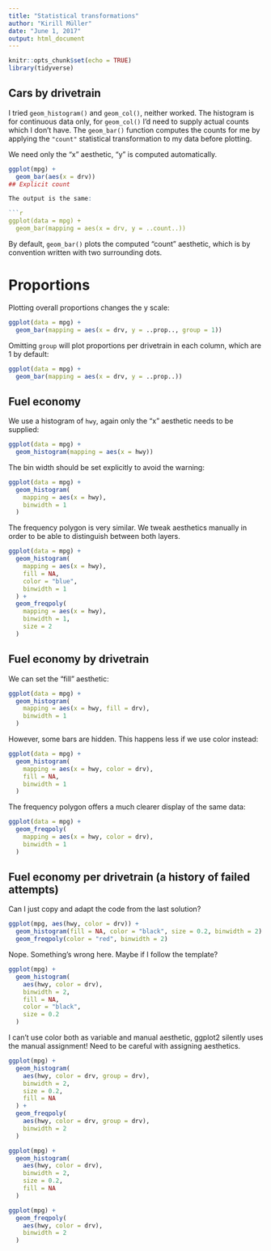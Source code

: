 ```yaml
---
title: "Statistical transformations"
author: "Kirill Müller"
date: "June 1, 2017"
output: html_document
---
```


```r
knitr::opts_chunk$set(echo = TRUE)
library(tidyverse)
```

## Cars by drivetrain

I tried `geom_histogram()` and `geom_col()`, neither worked. The histogram is for continuous data only, for `geom_col()` I'd need to supply actual counts which I don't have. The `geom_bar()` function computes the counts for me by applying the `"count"` statistical transformation to my data before plotting.

We need only the "x" aesthetic, "y" is computed automatically.
```r
ggplot(mpg) +
  geom_bar(aes(x = drv))
## Explicit count

The output is the same:

```r
ggplot(data = mpg) +
  geom_bar(mapping = aes(x = drv, y = ..count..))
```

By default, `geom_bar()` plots the computed "count" aesthetic, which is by convention written with two surrounding dots.


# Proportions

Plotting overall proportions changes the y scale:

```r
ggplot(data = mpg) +
  geom_bar(mapping = aes(x = drv, y = ..prop.., group = 1))
```

Omitting `group` will plot proportions per drivetrain in each column, which are 1 by default:

```r
ggplot(data = mpg) +
  geom_bar(mapping = aes(x = drv, y = ..prop..))
```


## Fuel economy

We use a histogram of `hwy`, again only the "x" aesthetic needs to be supplied:

```r
ggplot(data = mpg) +
  geom_histogram(mapping = aes(x = hwy))
```

The bin width should be set explicitly to avoid the warning:

```r
ggplot(data = mpg) +
  geom_histogram(
    mapping = aes(x = hwy),
    binwidth = 1
  )
```

The frequency polygon is very similar. We tweak aesthetics manually in order to be able to distinguish between both layers.

```r
ggplot(data = mpg) +
  geom_histogram(
    mapping = aes(x = hwy),
    fill = NA,
    color = "blue",
    binwidth = 1
  ) +
  geom_freqpoly(
    mapping = aes(x = hwy),
    binwidth = 1,
    size = 2
  )
```


## Fuel economy by drivetrain

We can set the "fill" aesthetic:

```r
ggplot(data = mpg) +
  geom_histogram(
    mapping = aes(x = hwy, fill = drv),
    binwidth = 1
  )
```

However, some bars are hidden. This happens less if we use color instead:

```r
ggplot(data = mpg) +
  geom_histogram(
    mapping = aes(x = hwy, color = drv),
    fill = NA,
    binwidth = 1
  )
```

The frequency polygon offers a much clearer display of the same data:

```r
ggplot(data = mpg) +
  geom_freqpoly(
    mapping = aes(x = hwy, color = drv),
    binwidth = 1
  )
```

## Fuel economy per drivetrain (a history of failed attempts)

Can I just copy and adapt the code from the last solution?

```r
ggplot(mpg, aes(hwy, color = drv)) +
  geom_histogram(fill = NA, color = "black", size = 0.2, binwidth = 2) +
  geom_freqpoly(color = "red", binwidth = 2)
```

Nope. Something's wrong here. Maybe if I follow the template?

```r
ggplot(mpg) +
  geom_histogram(
    aes(hwy, color = drv),
    binwidth = 2,
    fill = NA,
    color = "black",
    size = 0.2
  )
```

I can't use color both as variable and manual aesthetic, ggplot2 silently uses the manual assignment! Need to be careful with assigning aesthetics.


```r
ggplot(mpg) +
  geom_histogram(
    aes(hwy, color = drv, group = drv),
    binwidth = 2,
    size = 0.2,
    fill = NA
  ) +
  geom_freqpoly(
    aes(hwy, color = drv, group = drv),
    binwidth = 2
  )
```



```r
ggplot(mpg) +
  geom_histogram(
    aes(hwy, color = drv),
    binwidth = 2,
    size = 0.2,
    fill = NA
  )
```


```r
ggplot(mpg) +
  geom_freqpoly(
    aes(hwy, color = drv),
    binwidth = 2
  )
```

